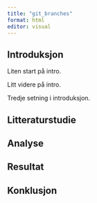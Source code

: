 ```yaml
---
title: "git_branches"
format: html
editor: visual
---
```


## Introduksjon

Liten start på intro.

Litt videre på intro.

Tredje setning i introduksjon.

## Litteraturstudie

## Analyse

## Resultat

## Konklusjon
